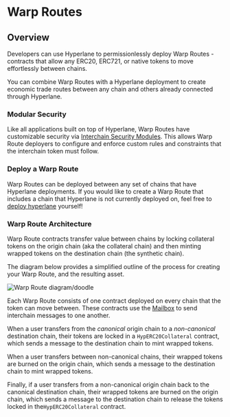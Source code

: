 # Warp Routes

## Overview

Developers can use Hyperlane to permissionlessly deploy Warp Routes - contracts that allow any ERC20, ERC721, or native tokens to move effortlessly between chains.

You can combine Warp Routes with a Hyperlane deployment to create economic trade routes between any chain and others already connected through Hyperlane.

### Modular Security

Like all applications built on top of Hyperlane, Warp Routes have customizable security via [Interchain Security Modules](../../protocol/ISM/modular-security.mdx). This allows Warp Route deployers to configure and enforce custom rules and constraints that the interchain token must follow.

### Deploy a Warp Route

Warp Routes can be deployed between any set of chains that have Hyperlane deployments. If you would like to create a Warp Route that includes a chain that Hyperlane is not currently deployed on, feel free to [deploy hyperlane](../../deploy-hyperlane.mdx) yourself!

### Warp Route Architecture

Warp Route contracts transfer value between chains by locking collateral tokens on the origin chain (aka the collateral chain) and then minting wrapped tokens on the destination chain (the synthetic chain).

The diagram below provides a simplified outline of the process for creating your Warp Route, and the resulting asset.

![Warp Route diagram/doodle](/img/warpcontractdiagram.png)

Each Warp Route consists of one contract deployed on every chain that the token can move between. These contracts use the [Mailbox](../mailbox.mdx) to send interchain messages to one another.

When a user transfers from the _canonical_ origin chain to a _non-canonical_ destination chain, their tokens are locked in a `HypERC20Collateral` contract, which sends a message to the destination chain to mint wrapped tokens.

When a user transfers between non-canonical chains, their wrapped tokens are burned on the origin chain, which sends a message to the destination chain to mint wrapped tokens.

Finally, if a user transfers from a non-canonical origin chain back to the canonical destination chain, their wrapped tokens are burned on the origin chain, which sends a message to the destination chain to release the tokens locked in the`HypERC20Collateral` contract.
